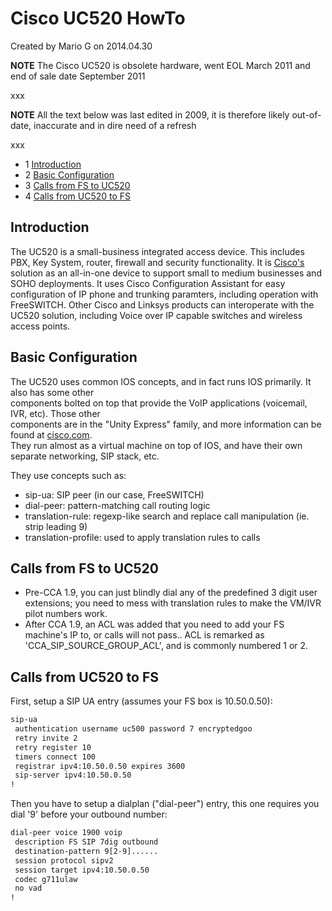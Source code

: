 
# Cisco UC520 HowTo 

 Created by  Mario G on 2014.04.30

**NOTE** The Cisco UC520 is obsolete hardware, went EOL March 2011 and end of sale date September 2011

xxx

**NOTE** All the text below was last edited in 2009, it is therefore likely out-of-date, inaccurate and in dire need of a refresh

xxx

* 1 [Introduction](#introduction)
* 2 [Basic Configuration](#basic-configuration)
* 3 [Calls from FS to UC520](#calls-from-fs-to-uc520)
* 4 [Calls from UC520 to FS](#calls-from-uc520-to-fs)

## Introduction

The UC520 is a small-business integrated access device. This includes PBX, Key System, router, firewall and security functionality. It is [Cisco's](http://www.cisco.com/) solution as an all-in-one device to support small to medium businesses and SOHO deployments. It uses Cisco Configuration Assistant for easy configuration of IP phone and trunking paramters, including operation with FreeSWITCH. Other Cisco and Linksys products can interoperate with the UC520 solution, including Voice over IP capable switches and wireless access points.

## Basic Configuration

The UC520 uses common IOS concepts, and in fact runs IOS primarily. It also has some other  
components bolted on top that provide the VoIP applications (voicemail, IVR, etc). Those other  
components are in the "Unity Express" family, and more information can be found at [cisco.com](http://www.cisco.com/).  
They run almost as a virtual machine on top of IOS, and have their own separate networking, SIP stack, etc.  
  
They use concepts such as:

* sip-ua: SIP peer (in our case, FreeSWITCH)
* dial-peer: pattern-matching call routing logic
* translation-rule: regexp-like search and replace call manipulation (ie. strip leading 9)
* translation-profile: used to apply translation rules to calls

## Calls from FS to UC520

* Pre-CCA 1.9, you can just blindly dial any of the predefined 3 digit user extensions; you need to mess with translation rules to make the VM/IVR pilot numbers work.
* After CCA 1.9, an ACL was added that you need to add your FS machine's IP to, or calls will not pass.. ACL is remarked as 'CCA\_SIP\_SOURCE\_GROUP\_ACL', and is commonly numbered 1 or 2.

## Calls from UC520 to FS

First, setup a SIP UA entry (assumes your FS box is 10.50.0.50):

```xml
sip-ua
 authentication username uc500 password 7 encryptedgoo
 retry invite 2
 retry register 10
 timers connect 100
 registrar ipv4:10.50.0.50 expires 3600
 sip-server ipv4:10.50.0.50
!
```

Then you have to setup a dialplan ("dial-peer") entry, this one requires you dial '9' before your outbound number:

```xml
dial-peer voice 1900 voip
 description FS SIP 7dig outbound
 destination-pattern 9[2-9]......
 session protocol sipv2
 session target ipv4:10.50.0.50
 codec g711ulaw
 no vad
!
```


